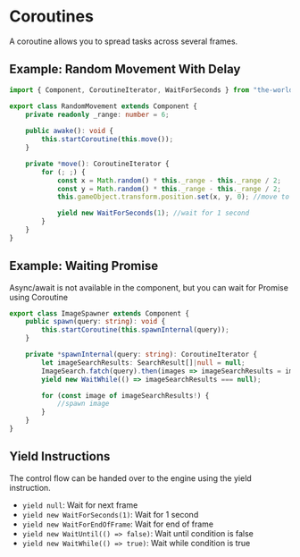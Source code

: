 
# Coroutines

A coroutine allows you to spread tasks across several frames.

## Example: Random Movement With Delay

```typescript
import { Component, CoroutineIterator, WaitForSeconds } from "the-world-engine";

export class RandomMovement extends Component {
    private readonly _range: number = 6;
    
    public awake(): void {
        this.startCoroutine(this.move());
    }

    private *move(): CoroutineIterator {
        for (; ;) {
            const x = Math.random() * this._range - this._range / 2;
            const y = Math.random() * this._range - this._range / 2;
            this.gameObject.transform.position.set(x, y, 0); //move to random position

            yield new WaitForSeconds(1); //wait for 1 second
        }
    }
}
```

<DocumentGame bootstrapper={Bootstrapper} ignoreEvents />

## Example: Waiting Promise

Async/await is not available in the component, but you can wait for Promise using Coroutine

```typescript
export class ImageSpawner extends Component {
    public spawn(query: string): void {
        this.startCoroutine(this.spawnInternal(query));
    }

    private *spawnInternal(query: string): CoroutineIterator {
        let imageSearchResults: SearchResult[]|null = null;
        ImageSearch.fatch(query).then(images => imageSearchResults = images);
        yield new WaitWhile(() => imageSearchResults === null);

        for (const image of imageSearchResults!) {
            //spawn image
        }
    }
}
```

## Yield Instructions

The control flow can be handed over to the engine using the yield instruction.

- `yield null`: Wait for next frame
- `yield new WaitForSeconds(1)`: Wait for 1 second
- `yield new WaitForEndOfFrame`: Wait for end of frame
- `yield new WaitUntil(() => false)`: Wait until condition is false
- `yield new WaitWhile(() => true)`: Wait while condition is true
